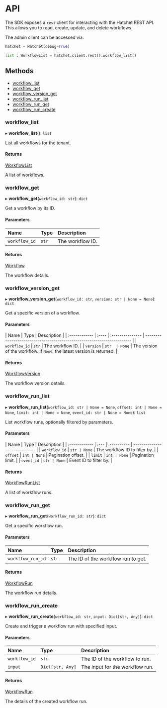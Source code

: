 # API

The SDK exposes a `rest` client for interacting with the Hatchet REST API. This allows you to read, create, update, and delete workflows.

The admin client can be accessed via:

```py
hatchet = Hatchet(debug=True)

list : WorkflowList = hatchet.client.rest().workflow_list()
```

## Methods

- [workflow_list](api.mdx#workflow_list)
- [workflow_get](api.mdx#workflow_get)
- [workflow_version_get](api.mdx#workflow_version_get)
- [workflow_run_list](api.mdx#workflow_run_list)
- [workflow_run_get](api.mdx#workflow_run_get)
- [workflow_run_create](api.mdx#workflow_run_create)

### workflow_list

▸ **workflow_list**(): `list`

List all workflows for the tenant.

#### Returns

[WorkflowList](./_api/_types/WorkflowList.md)

A list of workflows.

### workflow_get

▸ **workflow_get**(`workflow_id: str`): `dict`

Get a workflow by its ID.

#### Parameters

| Name          | Type  | Description      |
| :------------ | :---- | :--------------- |
| `workflow_id` | `str` | The workflow ID. |

#### Returns

[Workflow](./_api/_types/Workflow.md)

The workflow details.

### workflow_version_get

▸ **workflow_version_get**(`workflow_id: str`, `version: str | None = None`): `dict`

Get a specific version of a workflow.

#### Parameters

| Name          | Type  | Description      |
| :------------ | :---- | :--------------- | ----------------------------------------------------------------------- |
| `workflow_id` | `str` | The workflow ID. |
| `version`     | `str  | None`            | The version of the workflow. If `None`, the latest version is returned. |

#### Returns

[WorkflowVersion](./_api/_types/WorkflowVersion.md)

The workflow version details.

### workflow_run_list

▸ **workflow_run_list**(`workflow_id: str | None = None`, `offset: int | None = None`, `limit: int | None = None`, `event_id: str | None = None`): `list`

List workflow runs, optionally filtered by parameters.

#### Parameters

| Name          | Type | Description |
| :------------ | :--- | :---------- | ----------------------------- |
| `workflow_id` | `str | None`       | The workflow ID to filter by. |
| `offset`      | `int | None`       | Pagination offset.            |
| `limit`       | `int | None`       | Pagination limit.             |
| `event_id`    | `str | None`       | Event ID to filter by.        |

#### Returns

[WorkflowRunList](./_api/_types/WorkflowRunList.md)

A list of workflow runs.

### workflow_run_get

▸ **workflow_run_get**(`workflow_run_id: str`): `dict`

Get a specific workflow run.

#### Parameters

| Name              | Type  | Description                        |
| :---------------- | :---- | :--------------------------------- |
| `workflow_run_id` | `str` | The ID of the workflow run to get. |

#### Returns

[WorkflowRun](./_api/_types/WorkflowRun.md)

The workflow run details.

### workflow_run_create

▸ **workflow_run_create**(`workflow_id: str`, `input: Dict[str, Any]`): `dict`

Create and trigger a workflow run with specified input.

#### Parameters

| Name          | Type             | Description                     |
| :------------ | :--------------- | :------------------------------ |
| `workflow_id` | `str`            | The ID of the workflow to run.  |
| `input`       | `Dict[str, Any]` | The input for the workflow run. |

#### Returns

[WorkflowRun](./_api/_types/WorkflowRun.md)

The details of the created workflow run.
